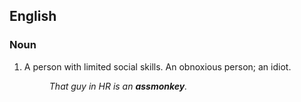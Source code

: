{{rfv}}
==English==

===Noun===
{{en-noun}}

# A person with limited social skills. An obnoxious person; an idiot.
#:''That guy in HR is an '''assmonkey'''.''